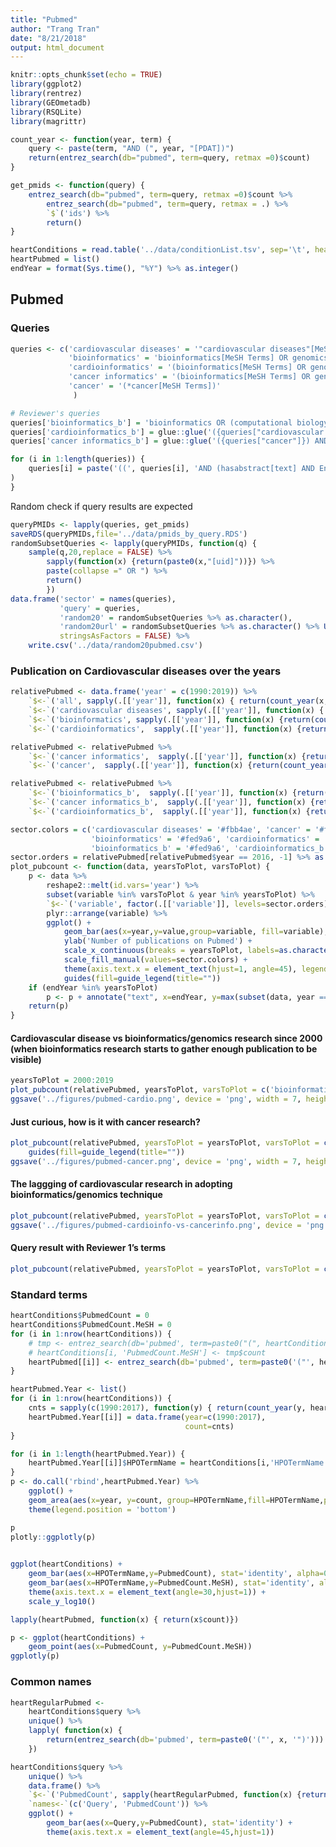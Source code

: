 ```yaml
---
title: "Pubmed"
author: "Trang Tran"
date: "8/21/2018"
output: html_document
---
```


```r
knitr::opts_chunk$set(echo = TRUE)
library(ggplot2)
library(rentrez)
library(GEOmetadb)
library(RSQLite)
library(magrittr)

count_year <- function(year, term) {
    query <- paste(term, "AND (", year, "[PDAT])")
    return(entrez_search(db="pubmed", term=query, retmax =0)$count)
}

get_pmids <- function(query) {
    entrez_search(db="pubmed", term=query, retmax =0)$count %>%
        entrez_search(db="pubmed", term=query, retmax = .) %>%
        `$`('ids') %>%
        return()
}

```

```r
heartConditions = read.table('../data/conditionList.tsv', sep='\t', header = TRUE)
heartPubmed = list()
endYear = format(Sys.time(), "%Y") %>% as.integer()
```

## Pubmed

### Queries

```r
queries <- c('cardiovascular diseases' = '"cardiovascular diseases"[MeSH Terms]',
             'bioinformatics' = 'bioinformatics[MeSH Terms] OR genomics[MeSH Terms]',
             'cardioinformatics' = '(bioinformatics[MeSH Terms] OR genomics[MeSH Terms]) AND ("cardiovascular diseases"[MeSH Terms])',
             'cancer informatics' = '(bioinformatics[MeSH Terms] OR genomics[MeSH Terms]) AND (*cancer[MeSH Terms])',
             'cancer' = '(*cancer[MeSH Terms])'
              )

# Reviewer's queries
queries['bioinformatics_b'] = 'bioinformatics OR (computational biology) OR (machine learning) OR (systems biology) OR (systems medicine) OR (precision medicine)'
queries['cardioinformatics_b'] = glue::glue('({queries["cardiovascular diseases"]}) AND ({queries["bioinformatics_b"]})')
queries['cancer informatics_b'] = glue::glue('({queries["cancer"]}) AND ({queries["bioinformatics_b"]})')

for (i in 1:length(queries)) {
    queries[i] = paste('((', queries[i], 'AND (hasabstract[text] AND English[lang]))) NOT (("autobiography"[Publication Type] OR "biography"[Publication Type] OR "corrected and republished article"[Publication Type] OR "duplicate publication"[Publication Type] OR "electronic supplementary materials"[Publication Type] OR "interactive tutorial"[Publication Type] OR "interview"[Publication Type] OR "lectures"[Publication Type] OR "legal cases"[Publication Type] OR "legislation"[Publication Type] OR "meta analysis"[Publication Type] OR "news"[Publication Type] OR "newspaper article"[Publication Type] OR "patient education handout"[Publication Type] OR "published erratum"[Publication Type] OR "retracted publication"[Publication Type] OR "retraction of publication"[Publication Type] OR "review"[Publication Type] OR "scientific integrity review"[Publication Type] OR "support of research"[Publication Type] OR "video audio media"[Publication Type] OR "webcasts"[Publication Type]))'
)
}
```

Random check if query results are expected

```r
queryPMIDs <- lapply(queries, get_pmids)
saveRDS(queryPMIDs,file='../data/pmids_by_query.RDS')
randomSubsetQueries <- lapply(queryPMIDs, function(q) {
    sample(q,20,replace = FALSE) %>%
        sapply(function(x) {return(paste0(x,"[uid]"))}) %>%
        paste(collapse =" OR ") %>%
        return()
        })
data.frame('sector' = names(queries),
           'query' = queries,
           'random20' = randomSubsetQueries %>% as.character(),
           'random20url' = randomSubsetQueries %>% as.character() %>% URLencode() %>% paste0('https://www.ncbi.nlm.nih.gov/pubmed/?term=', .),
           stringsAsFactors = FALSE) %>%
    write.csv('../data/random20pubmed.csv')
```

### Publication on Cardiovascular diseases over the years

```r
relativePubmed <- data.frame('year' = c(1990:2019)) %>%
    `$<-`('all', sapply(.[['year']], function(x) { return(count_year(x, ''))})) %>%
    `$<-`('cardiovascular diseases', sapply(.[['year']], function(x) { return(count_year(x, queries['cardiovascular diseases']))})) %>%
    `$<-`('bioinformatics', sapply(.[['year']], function(x) {return(count_year(x, queries['bioinformatics']))})) %>%
    `$<-`('cardioinformatics',  sapply(.[['year']], function(x) {return(count_year(x, queries['cardioinformatics']))}))
```
```r
relativePubmed <- relativePubmed %>%
    `$<-`('cancer informatics',  sapply(.[['year']], function(x) {return(count_year(x, queries['cancer informatics']))})) %>%
    `$<-`('cancer',  sapply(.[['year']], function(x) {return(count_year(x, queries['cancer']))}))

```
```r
relativePubmed <- relativePubmed %>%
    `$<-`('bioinformatics_b',  sapply(.[['year']], function(x) {return(count_year(x, queries['bioinformatics_b']))})) %>%
    `$<-`('cancer informatics_b',  sapply(.[['year']], function(x) {return(count_year(x, queries['cancer informatics_b']))})) %>%
    `$<-`('cardioinformatics_b',  sapply(.[['year']], function(x) {return(count_year(x, queries['cardioinformatics_b']))}))
```


```r
sector.colors = c('cardiovascular diseases' = '#fbb4ae', 'cancer' = '#fbb4ae',
                  'bioinformatics' = '#fed9a6', 'cardioinformatics' = '#b3cde3', 'cancer informatics' = '#ccebc5',
                  'bioinformatics_b' = '#fed9a6', 'cardioinformatics_b' = '#b3cde3', 'cancer informatics_b' = '#ccebc5')
sector.orders = relativePubmed[relativePubmed$year == 2016, -1] %>% as.numeric() %>% order(decreasing = T) %>% `[`(names(relativePubmed)[-1], .)
plot_pubcount <- function(data, yearsToPlot, varsToPlot) {
    p <- data %>%
        reshape2::melt(id.vars='year') %>%
        subset(variable %in% varsToPlot & year %in% yearsToPlot) %>%
        `$<-`('variable', factor(.[['variable']], levels=sector.orders)) %>%
        plyr::arrange(variable) %>%
        ggplot() +
            geom_bar(aes(x=year,y=value,group=variable, fill=variable),stat='identity', position='identity') +
            ylab('Number of publications on Pubmed') +
            scale_x_continuous(breaks = yearsToPlot, labels=as.character(yearsToPlot)) +
            scale_fill_manual(values=sector.colors) +
            theme(axis.text.x = element_text(hjust=1, angle=45), legend.position = c(0.15, 0.85)) +
            guides(fill=guide_legend(title=""))
    if (endYear %in% yearsToPlot)
        p <- p + annotate("text", x=endYear, y=max(subset(data, year == endYear, varsToPlot))*1.1, label="*", size=7)
    return(p)    
}
```


#### Cardiovascular disease vs bioinformatics/genomics research since 2000 (when bioinformatics research starts to gather enough publication to be visible)

```r
yearsToPlot = 2000:2019
plot_pubcount(relativePubmed, yearsToPlot, varsToPlot = c('bioinformatics', 'cardioinformatics', 'cardiovascular diseases') )
ggsave('../figures/pubmed-cardio.png', device = 'png', width = 7, height=5)
```

#### Just curious, how is it with cancer research?


```r
plot_pubcount(relativePubmed, yearsToPlot = yearsToPlot, varsToPlot = c('cancer', 'bioinformatics', 'cancer informatics') ) +
    guides(fill=guide_legend(title=""))
ggsave('../figures/pubmed-cancer.png', device = 'png', width = 7, height=5)
```

#### The laggging of cardiovascular research in adopting bioinformatics/genomics technique

```r
plot_pubcount(relativePubmed, yearsToPlot = yearsToPlot, varsToPlot = c('bioinformatics', 'cancer informatics', 'cardioinformatics') )
ggsave('../figures/pubmed-cardioinfo-vs-cancerinfo.png', device = 'png', width = 7, height=5)
```

#### Query result with Reviewer 1's terms

```r

plot_pubcount(relativePubmed, yearsToPlot = yearsToPlot, varsToPlot = c('bioinformatics_b', 'cancer informatics_b', 'cardioinformatics_b') )

```

### Standard terms

```r
heartConditions$PubmedCount = 0
heartConditions$PubmedCount.MeSH = 0
for (i in 1:nrow(heartConditions)) {
    # tmp <- entrez_search(db='pubmed', term=paste0("(", heartConditions[i,'HPOTermName'], ")[MeSH]"))
    # heartConditions[i, 'PubmedCount.MeSH'] <- tmp$count
    heartPubmed[[i]] <- entrez_search(db='pubmed', term=paste0('("', heartConditions[i,'HPOTermName'], '")'))
}
```

```r
heartPubmed.Year <- list()
for (i in 1:nrow(heartConditions)) {
    cnts = sapply(c(1990:2017), function(y) { return(count_year(y, heartConditions[i, 'HPOTermName']))})
    heartPubmed.Year[[i]] = data.frame(year=c(1990:2017),
                                       count=cnts)
}
```

```r
for (i in 1:length(heartPubmed.Year)) {
    heartPubmed.Year[[i]]$HPOTermName = heartConditions[i,'HPOTermName']
}
p <- do.call('rbind',heartPubmed.Year) %>%
    ggplot() +
    geom_area(aes(x=year, y=count, group=HPOTermName,fill=HPOTermName,postion='stack')) +
    theme(legend.position = 'bottom')

p
plotly::ggplotly(p)
    
```

```r
ggplot(heartConditions) +
    geom_bar(aes(x=HPOTermName,y=PubmedCount), stat='identity', alpha=0.5) +
    geom_bar(aes(x=HPOTermName,y=PubmedCount.MeSH), stat='identity', alpha=0.5, color=2) +
    theme(axis.text.x = element_text(angle=30,hjust=1)) +
    scale_y_log10()
```

```r
lapply(heartPubmed, function(x) { return(x$count)})
```
```r
p <- ggplot(heartConditions) +
    geom_point(aes(x=PubmedCount, y=PubmedCount.MeSH)) 
ggplotly(p)
```

### Common names

```r
heartRegularPubmed <- 
    heartConditions$query %>%
    unique() %>%
    lapply( function(x) {
        return(entrez_search(db='pubmed', term=paste0('("', x, '")')))  
    })
```

```r
heartConditions$query %>%
    unique() %>%
    data.frame() %>%
    `$<-`('PubmedCount', sapply(heartRegularPubmed, function(x) {return(x$count)})) %>%
    `names<-`(c('Query', 'PubmedCount')) %>%
    ggplot() +
        geom_bar(aes(x=Query,y=PubmedCount), stat='identity') +
        theme(axis.text.x = element_text(angle=45,hjust=1))
```

